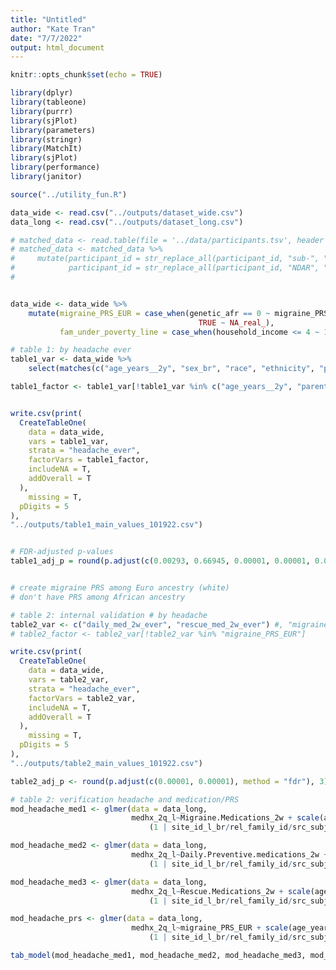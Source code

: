 ```yaml
---
title: "Untitled"
author: "Kate Tran"
date: "7/7/2022"
output: html_document
---
```


```r
knitr::opts_chunk$set(echo = TRUE)
```

```r
library(dplyr)
library(tableone)
library(purrr)
library(sjPlot)
library(parameters)
library(stringr)
library(MatchIt)
library(sjPlot)
library(performance)
library(janitor)

source("../utility_fun.R")
```

```r
data_wide <- read.csv("../outputs/dataset_wide.csv")
data_long <- read.csv("../outputs/dataset_long.csv")

# matched_data <- read.table(file = '../data/participants.tsv', header = TRUE)
# matched_data <- matched_data %>% 
#     mutate(participant_id = str_replace_all(participant_id, "sub-", ""),
#            participant_id = str_replace_all(participant_id, "NDAR", "NDAR_"))
# 


data_wide <- data_wide %>% 
    mutate(migraine_PRS_EUR = case_when(genetic_afr == 0 ~ migraine_PRS,
                                          TRUE ~ NA_real_),
           fam_under_poverty_line = case_when(household_income <= 4 ~ 1, household_income >= 6 ~ 0, TRUE ~ NA_real_))
```

```r
# table 1: by headache ever
table1_var <- data_wide %>% 
    select(matches(c("age_years__2y", "sex_br", "race", "ethnicity", "poverty_line$", "edu$"))) %>% names()

table1_factor <- table1_var[!table1_var %in% c("age_years__2y", "parents_avg_edu")]


write.csv(print(
  CreateTableOne(
    data = data_wide,
    vars = table1_var,
    strata = "headache_ever",
    factorVars = table1_factor,
    includeNA = T,
    addOverall = T
  ),
    missing = T,
  pDigits = 5
),
"../outputs/table1_main_values_101922.csv")


# FDR-adjusted p-values
table1_adj_p = round(p.adjust(c(0.00293, 0.66945, 0.00001, 0.00001, 0.00002, 0.81631, 0.64358, 0.09838, 0.00009, 0.00789, 0.00001), method = "fdr"), 3)


# create migraine PRS among Euro ancestry (white)
# don't have PRS among African ancestry

# table 2: internal validation # by headache
table2_var <- c("daily_med_2w_ever", "rescue_med_2w_ever") #, "migraine_PRS_EUR"
# table2_factor <- table2_var[!table2_var %in% "migraine_PRS_EUR"]

write.csv(print(
  CreateTableOne(
    data = data_wide,
    vars = table2_var,
    strata = "headache_ever",
    factorVars = table2_var,
    includeNA = T,
    addOverall = T
  ),
    missing = T,
  pDigits = 5
),
"../outputs/table2_main_values_101922.csv")

table2_adj_p <- round(p.adjust(c(0.00001, 0.00001), method = "fdr"), 3)
```

```r
# table 2: verification headache and medication/PRS
mod_headache_med1 <- glmer(data = data_long, 
                           medhx_2q_l~Migraine.Medications_2w + scale(age_years) + scale(age_years)^2 + scale(age_years)^3 + sex_br + race_black + race_white + ethnicity_hisp + household_income +
                               (1 | site_id_l_br/rel_family_id/src_subject_id), family = binomial, nAGQ = 0)

mod_headache_med2 <- glmer(data = data_long, 
                           medhx_2q_l~Daily.Preventive.medications_2w + scale(age_years) + scale(age_years)^2 + scale(age_years)^3  + sex_br + race_black + race_white + ethnicity_hisp + household_income +
                               (1 | site_id_l_br/rel_family_id/src_subject_id), family = binomial, nAGQ = 0)

mod_headache_med3 <- glmer(data = data_long, 
                           medhx_2q_l~Rescue.Medications_2w + scale(age_years) + scale(age_years)^2 + scale(age_years)^3  + sex_br + race_black + race_white + ethnicity_hisp + household_income +
                               (1 | site_id_l_br/rel_family_id/src_subject_id), family = binomial, nAGQ = 0)

mod_headache_prs <- glmer(data = data_long, 
                           medhx_2q_l~migraine_PRS_EUR + scale(age_years) + scale(age_years)^2 + scale(age_years)^3  + sex_br + race_black + race_white + ethnicity_hisp + household_income +
                               (1 | site_id_l_br/rel_family_id/src_subject_id), family = binomial, nAGQ = 0)

tab_model(mod_headache_med1, mod_headache_med2, mod_headache_med3, mod_headache_prs, show.intercept = F)
```













